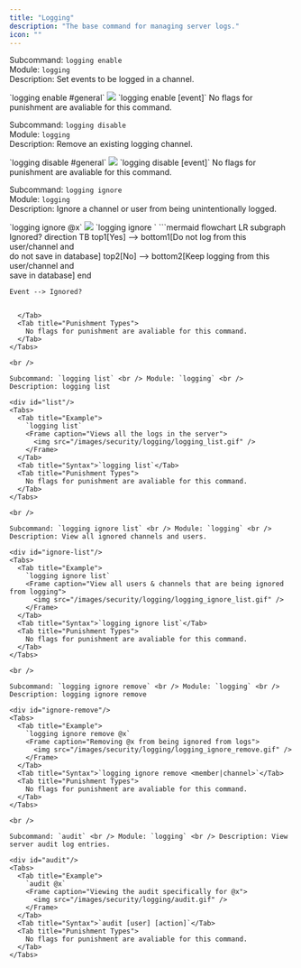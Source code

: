```yaml
---
title: "Logging"
description: "The base command for managing server logs."
icon: ""
---
```


Subcommand: `logging enable` <br /> Module: `logging` <br /> Description: Set events to be logged in a channel.

<div id="enable"/>
<Tabs>
  <Tab title="Example">
    `logging enable #general`
    <Frame caption="Enabling all events to #general channel">
      <img src="/images/security/logging/logging_enable.gif" />
    </Frame>
  </Tab>
  <Tab title="Syntax">`logging enable <channel> [event]`</Tab>
  <Tab title="Punishment Types">
    No flags for punishment are avaliable for this command.
  </Tab>
</Tabs>

<br />

Subcommand: `logging disable` <br /> Module: `logging` <br /> Description: Remove an existing logging channel.

<div id="disable"/>
<Tabs>
  <Tab title="Example">
    `logging disable #general`
    <Frame caption="Disabling all events from #general channel">
      <img src="/images/security/logging/logging_disable.gif" />
    </Frame>
  </Tab>
  <Tab title="Syntax">`logging disable <channel> [event]`</Tab>
  <Tab title="Punishment Types">
    No flags for punishment are avaliable for this command.
  </Tab>
</Tabs>

<br />

Subcommand: `logging ignore` <br /> Module: `logging` <br /> Description: Ignore a channel or user from being unintentionally logged.

<div id="ignore"/>
<Tabs>
  <Tab title="Example">
    `logging ignore @x`
    <Frame caption="Ignoring @x from all logs">
      <img src="/images/security/logging/logging_ignore.gif" />
    </Frame>
  </Tab>
  <Tab title="Syntax">`logging ignore <member|channel>`</Tab>
    <Tab title="Functionality">
    ```mermaid
  flowchart LR
    subgraph Ignored?
        direction TB
        top1[Yes] --> bottom1[Do not log from this user/channel and <br /> do not save in database]
        top2[No] --> bottom2[Keep logging from this user/channel and <br /> save in database]
    end

    Event --> Ignored?
```

  </Tab>
  <Tab title="Punishment Types">
    No flags for punishment are avaliable for this command.
  </Tab>
</Tabs>

<br />

Subcommand: `logging list` <br /> Module: `logging` <br /> Description: logging list

<div id="list"/>
<Tabs>
  <Tab title="Example">
    `logging list`
    <Frame caption="Views all the logs in the server">
      <img src="/images/security/logging/logging_list.gif" />
    </Frame>
  </Tab>
  <Tab title="Syntax">`logging list`</Tab>
  <Tab title="Punishment Types">
    No flags for punishment are avaliable for this command.
  </Tab>
</Tabs>

<br />

Subcommand: `logging ignore list` <br /> Module: `logging` <br /> Description: View all ignored channels and users.

<div id="ignore-list"/>
<Tabs>
  <Tab title="Example">
    `logging ignore list`
    <Frame caption="View all users & channels that are being ignored from logging">
      <img src="/images/security/logging/logging_ignore_list.gif" />
    </Frame>
  </Tab>
  <Tab title="Syntax">`logging ignore list`</Tab>
  <Tab title="Punishment Types">
    No flags for punishment are avaliable for this command.
  </Tab>
</Tabs>

<br />

Subcommand: `logging ignore remove` <br /> Module: `logging` <br /> Description: logging ignore remove

<div id="ignore-remove"/>
<Tabs>
  <Tab title="Example">
    `logging ignore remove @x`
    <Frame caption="Removing @x from being ignored from logs">
      <img src="/images/security/logging/logging_ignore_remove.gif" />
    </Frame>
  </Tab>
  <Tab title="Syntax">`logging ignore remove <member|channel>`</Tab>
  <Tab title="Punishment Types">
    No flags for punishment are avaliable for this command.
  </Tab>
</Tabs>

<br />

Subcommand: `audit` <br /> Module: `logging` <br /> Description: View server audit log entries.

<div id="audit"/>
<Tabs>
  <Tab title="Example">
    `audit @x`
    <Frame caption="Viewing the audit specifically for @x">
      <img src="/images/security/logging/audit.gif" />
    </Frame>
  </Tab>
  <Tab title="Syntax">`audit [user] [action]`</Tab>
  <Tab title="Punishment Types">
    No flags for punishment are avaliable for this command.
  </Tab>
</Tabs>